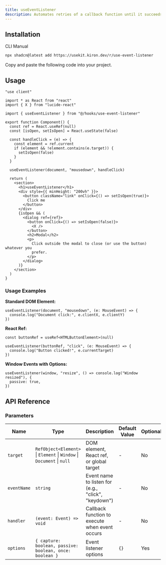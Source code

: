 ```yaml
---
title: useEventListener
description: Automates retries of a callback function until it succeeds with useContinuousRetry.
---
```


## Installation

<Tabs defaultValue="cli">

<TabsList>
  <TabsTrigger value="cli">CLI</TabsTrigger>
  <TabsTrigger value="manual">Manual</TabsTrigger>
</TabsList>

<TabsContent value="cli">

```bash
npx shadcn@latest add https://usekit.kiron.dev/r/use-event-listener
```

</TabsContent>

<TabsContent value="manual">

<Steps>

<Step>Copy and paste the following code into your project.</Step>

<ComponentSource name="use-event-listener" />

</Steps>

</TabsContent>

</Tabs>

## Usage

```tsx {6, 19}
"use client"

import * as React from "react"
import { X } from "lucide-react"

import { useEventListener } from "@/hooks/use-event-listener"

export function Component() {
  const ref = React.useRef(null)
  const [isOpen, setIsOpen] = React.useState(false)

  const handleClick = (e) => {
    const element = ref.current
    if (element && !element.contains(e.target)) {
      setIsOpen(false)
    }
  }

  useEventListener(document, "mousedown", handleClick)

  return (
    <section>
      <h1>useEventListener</h1>
      <div style={{ minHeight: "200vh" }}>
        <button className="link" onClick={() => setIsOpen(true)}>
          Click me
        </button>
      </div>
      {isOpen && (
        <dialog ref={ref}>
          <button onClick={() => setIsOpen(false)}>
            <X />
          </button>
          <h2>Modal</h2>
          <p>
            Click outside the modal to close (or use the button) whatever you
            prefer.
          </p>
        </dialog>
      )}
    </section>
  )
}
```

### Usage Examples

**Standard DOM Element:**

```tsx
useEventListener(document, "mousedown", (e: MouseEvent) => {
  console.log("Document click:", e.clientX, e.clientY)
})
```

**React Ref:**

```tsx
const buttonRef = useRef<HTMLButtonElement>(null)

useEventListener(buttonRef, "click", (e: MouseEvent) => {
  console.log("Button clicked!", e.currentTarget)
})
```

**Window Events with Options:**

```tsx
useEventListener(window, "resize", () => console.log("Window resized"), {
  passive: true,
})
```

## API Reference

### Parameters

| Name        | Type                                                                  | Description                                         | Default Value | Optional |
| ----------- | --------------------------------------------------------------------- | --------------------------------------------------- | ------------- | -------- |
| `target`    | `RefObject<Element>` \| `Element` \| `Window` \| `Document` \| `null` | DOM element, React ref, or global target            | -             | No       |
| `eventName` | `string`                                                              | Event name to listen for (e.g., "click", "keydown") | -             | No       |
| `handler`   | `(event: Event) => void`                                              | Callback function to execute when event occurs      | -             | No       |
| `options`   | `{ capture: boolean, passive: boolean, once: boolean }`               | Event listener options                              | `{}`          | Yes      |
